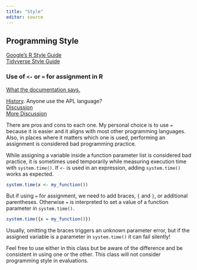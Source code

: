 ```yaml
---
title: "Style"
editor: source
---
```


## Programming Style

[Google's R Style Guide](https://google.github.io/styleguide/Rguide.html)  
[Tidyverse Style Guide](https://style.tidyverse.org/)  

### Use of `<-` or `=` for assignment in R
[What the documentation says.](https://stat.ethz.ch/R-manual/R-patched/library/base/html/assignOps.html)  

[History](https://www.r-bloggers.com/2018/09/why-do-we-use-arrow-as-an-assignment-operator/). Anyone use the APL language?    
[Discussion](https://blog.revolutionanalytics.com/2008/12/use-equals-or-arrow-for-assignment.html)  
[More Discussion](https://csgillespie.wordpress.com/2010/11/16/assignment-operators-in-r-vs/)  

There are pros and cons to each one. My personal choice is to use `=` because it is easier and it aligns with most other programming languages. Also, in places where it matters which one is used, performing an assignment is considered bad programming practice. 

While assigning a variable inside a function parameter list is considered bad practice, it is sometimes used temporarily while measuring execution time with `system.time()`. If `<-` is used in an expression, adding `system.time()` works as expected.
```.r
system.time(x <- my_function())
```
But if using `=` for assignment, we need to add braces, `{` and `}`, or additional parentheses. Otherwise `=` is interpreted to set a value of a function parameter in `system.time()`.
```.r
system.time({x = my_function()})
```
Usually, omitting the braces triggers an unknown parameter error, but if the assigned variable is a parameter in `system.time()` it can fail silently!

Feel free to use either in this class but be aware of the difference and be consistent in using one or the other. This class will not consider programming style in evaluations.
